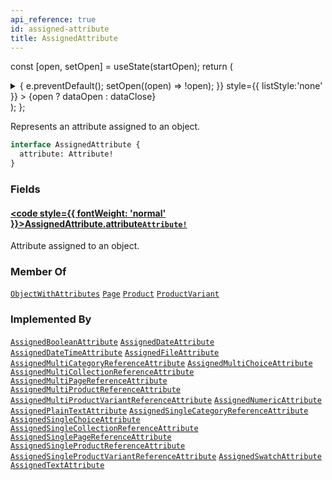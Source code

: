 ```yaml
---
api_reference: true
id: assigned-attribute
title: AssignedAttribute
---
```






const [open, setOpen] = useState(startOpen);
return (
<details {...(open ? { open: true } : {})} className="details" style={{ border:'none', boxShadow:'none', background:'var(--ifm-background-color)' }}>
<summary
onClick={(e) => {
e.preventDefault();
setOpen((open) => !open);
}}
style={{ listStyle:'none' }} >
{open ? dataOpen : dataClose}
</summary>
{open && children}
</details>
);
};

Represents an attribute assigned to an object.


<Badge text="Added in Saleor 3.22" class="badge badge--secondary margin-bottom--sm" />


```graphql
interface AssignedAttribute {
  attribute: Attribute!
}
```

### Fields

#### [<code style={{ fontWeight: 'normal' }}>AssignedAttribute.<b>attribute</b></code>](#)<Bullet />[`Attribute!`](../../../api-reference/attributes/objects/attribute.mdx) <Badge class="badge badge--secondary" text="non-null"/> <Badge class="badge badge--secondary" text="object"/> <Badge class="badge badge--secondary" text="attributes"/>

Attribute assigned to an object.

### Member Of

[`ObjectWithAttributes`](../../../api-reference/attributes/interfaces/object-with-attributes.mdx) <Badge class="badge badge--secondary" text="interface"/><Bullet />[`Page`](../../../api-reference/pages/objects/page.mdx) <Badge class="badge badge--secondary" text="object"/><Bullet />[`Product`](../../../api-reference/products/objects/product.mdx) <Badge class="badge badge--secondary" text="object"/><Bullet />[`ProductVariant`](../../../api-reference/products/objects/product-variant.mdx) <Badge class="badge badge--secondary" text="object"/>

### Implemented By

[`AssignedBooleanAttribute`](../../../api-reference/attributes/objects/assigned-boolean-attribute.mdx) <Badge class="badge badge--secondary" text="object"/><Bullet />[`AssignedDateAttribute`](../../../api-reference/attributes/objects/assigned-date-attribute.mdx) <Badge class="badge badge--secondary" text="object"/><Bullet />[`AssignedDateTimeAttribute`](../../../api-reference/attributes/objects/assigned-date-time-attribute.mdx) <Badge class="badge badge--secondary" text="object"/><Bullet />[`AssignedFileAttribute`](../../../api-reference/attributes/objects/assigned-file-attribute.mdx) <Badge class="badge badge--secondary" text="object"/><Bullet />[`AssignedMultiCategoryReferenceAttribute`](../../../api-reference/attributes/objects/assigned-multi-category-reference-attribute.mdx) <Badge class="badge badge--secondary" text="object"/><Bullet />[`AssignedMultiChoiceAttribute`](../../../api-reference/attributes/objects/assigned-multi-choice-attribute.mdx) <Badge class="badge badge--secondary" text="object"/><Bullet />[`AssignedMultiCollectionReferenceAttribute`](../../../api-reference/attributes/objects/assigned-multi-collection-reference-attribute.mdx) <Badge class="badge badge--secondary" text="object"/><Bullet />[`AssignedMultiPageReferenceAttribute`](../../../api-reference/attributes/objects/assigned-multi-page-reference-attribute.mdx) <Badge class="badge badge--secondary" text="object"/><Bullet />[`AssignedMultiProductReferenceAttribute`](../../../api-reference/attributes/objects/assigned-multi-product-reference-attribute.mdx) <Badge class="badge badge--secondary" text="object"/><Bullet />[`AssignedMultiProductVariantReferenceAttribute`](../../../api-reference/attributes/objects/assigned-multi-product-variant-reference-attribute.mdx) <Badge class="badge badge--secondary" text="object"/><Bullet />[`AssignedNumericAttribute`](../../../api-reference/attributes/objects/assigned-numeric-attribute.mdx) <Badge class="badge badge--secondary" text="object"/><Bullet />[`AssignedPlainTextAttribute`](../../../api-reference/attributes/objects/assigned-plain-text-attribute.mdx) <Badge class="badge badge--secondary" text="object"/><Bullet />[`AssignedSingleCategoryReferenceAttribute`](../../../api-reference/attributes/objects/assigned-single-category-reference-attribute.mdx) <Badge class="badge badge--secondary" text="object"/><Bullet />[`AssignedSingleChoiceAttribute`](../../../api-reference/attributes/objects/assigned-single-choice-attribute.mdx) <Badge class="badge badge--secondary" text="object"/><Bullet />[`AssignedSingleCollectionReferenceAttribute`](../../../api-reference/attributes/objects/assigned-single-collection-reference-attribute.mdx) <Badge class="badge badge--secondary" text="object"/><Bullet />[`AssignedSinglePageReferenceAttribute`](../../../api-reference/attributes/objects/assigned-single-page-reference-attribute.mdx) <Badge class="badge badge--secondary" text="object"/><Bullet />[`AssignedSingleProductReferenceAttribute`](../../../api-reference/attributes/objects/assigned-single-product-reference-attribute.mdx) <Badge class="badge badge--secondary" text="object"/><Bullet />[`AssignedSingleProductVariantReferenceAttribute`](../../../api-reference/attributes/objects/assigned-single-product-variant-reference-attribute.mdx) <Badge class="badge badge--secondary" text="object"/><Bullet />[`AssignedSwatchAttribute`](../../../api-reference/attributes/objects/assigned-swatch-attribute.mdx) <Badge class="badge badge--secondary" text="object"/><Bullet />[`AssignedTextAttribute`](../../../api-reference/attributes/objects/assigned-text-attribute.mdx) <Badge class="badge badge--secondary" text="object"/>
